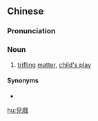{{also|儿戏}}
==Chinese==
{{zh-forms|s=儿戏}}

===Pronunciation===
{{zh-pron
|m=érxì
|c=ji4 hei3
|mn=zz,kh:jî-hì/xm,qz,tp:lî-hì
|cat=n
}}

===Noun===
{{zh-noun}}

# [[trifling]] [[matter]], [[child's play]]

====Synonyms====
* {{zh-l|兒嬉}}

[[hu:兒戲]]